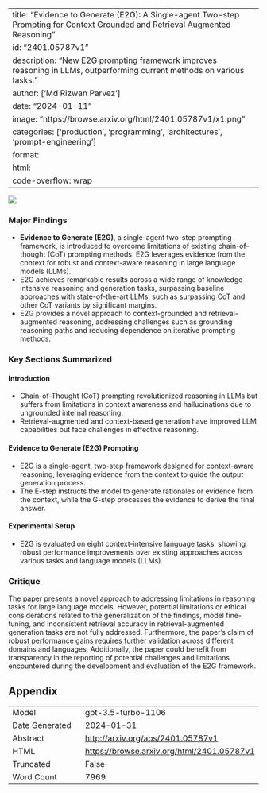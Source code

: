 
---
title: "Evidence to Generate (E2G): A Single-agent Two-step Prompting for Context Grounded and Retrieval Augmented Reasoning"
id: "2401.05787v1"
description: "New E2G prompting framework improves reasoning in LLMs, outperforming current methods on various tasks."
author: ['Md Rizwan Parvez']
date: "2024-01-11"
image: "https://browse.arxiv.org/html/2401.05787v1/x1.png"
categories: ['production', 'programming', 'architectures', 'prompt-engineering']
format:
  html:
    code-overflow: wrap
---

![](https://browse.arxiv.org/html/2401.05787v1/x1.png)

### Major Findings

- **Evidence to Generate (E2G)**, a single-agent two-step prompting framework, is introduced to overcome limitations of existing chain-of-thought (CoT) prompting methods. E2G leverages evidence from the context for robust and context-aware reasoning in large language models (LLMs).
- E2G achieves remarkable results across a wide range of knowledge-intensive reasoning and generation tasks, surpassing baseline approaches with state-of-the-art LLMs, such as surpassing CoT and other CoT variants by significant margins.
- E2G provides a novel approach to context-grounded and retrieval-augmented reasoning, addressing challenges such as grounding reasoning paths and reducing dependence on iterative prompting methods.

### Key Sections Summarized

#### Introduction
- Chain-of-Thought (CoT) prompting revolutionized reasoning in LLMs but suffers from limitations in context awareness and hallucinations due to ungrounded internal reasoning.
- Retrieval-augmented and context-based generation have improved LLM capabilities but face challenges in effective reasoning.
  
#### Evidence to Generate (E2G) Prompting
- E2G is a single-agent, two-step framework designed for context-aware reasoning, leveraging evidence from the context to guide the output generation process.
- The E-step instructs the model to generate rationales or evidence from the context, while the G-step processes the evidence to derive the final answer.

#### Experimental Setup
- E2G is evaluated on eight context-intensive language tasks, showing robust performance improvements over existing approaches across various tasks and language models (LLMs).

### Critique

The paper presents a novel approach to addressing limitations in reasoning tasks for large language models. However, potential limitations or ethical considerations related to the generalization of the findings, model fine-tuning, and inconsistent retrieval accuracy in retrieval-augmented generation tasks are not fully addressed. Furthermore, the paper's claim of robust performance gains requires further validation across different domains and languages. Additionally, the paper could benefit from transparency in the reporting of potential challenges and limitations encountered during the development and evaluation of the E2G framework.

## Appendix

|          |          |
|----------|----------|
| Model     | gpt-3.5-turbo-1106       |
| Date Generated     | 2024-01-31       |
| Abstract | [http://arxiv.org/abs/2401.05787v1](http://arxiv.org/abs/2401.05787v1)        |
| HTML     | [https://browse.arxiv.org/html/2401.05787v1](https://browse.arxiv.org/html/2401.05787v1)       |
| Truncated       | False       |
| Word Count       | 7969       |